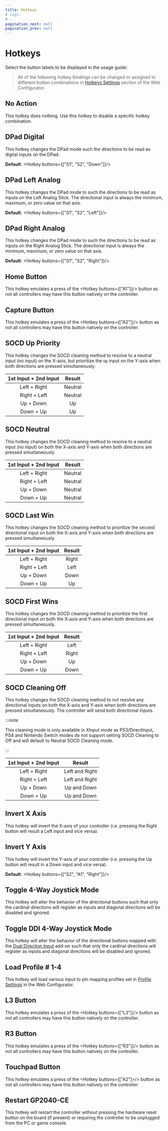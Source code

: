 ```yaml
---
title: Hotkeys
# tags:
# - 
pagination_next: null
pagination_prev: null
---
```



<InputLabelSelector />

# Hotkeys

Select the button labels to be displayed in the usage guide:

> All of the following hotkey bindings can be changed or assigned to different button combinations in [Hotkeys Settings](./web-configurator.md#hotkey-settings) section of the Web Configurator.

## No Action

This hotkey does nothing. Use this hotkey to disable a specific hotkey combination.

## DPad Digital

This hotkey changes the DPad mode such the directions to be read as digital inputs on the DPad.

**Default**: <Hotkey buttons={["S1", "S2", "Down"]}/>

## DPad Left Analog

This hotkey changes the DPad mode to such the directions to be read as inputs on the Left Analog Stick. The directional input is always the minimum, maximum, or zero value on that axis.

**Default**: <Hotkey buttons={["S1", "S2", "Left"]}/>

## DPad Right Analog

This hotkey changes the DPad mode to such the directions to be read as inputs on the Right Analog Stick. The directional input is always the minimum, maximum, or zero value on that axis.

**Default**: <Hotkey buttons={["S1", "S2", "Right"]}/>

## Home Button

This hotkey emulates a press of the <Hotkey buttons={["A1"]}/> button as not all controllers may have this button natively on the controller.

## Capture Button

This hotkey emulates a press of the <Hotkey buttons={["A2"]}/> button as not all controllers may have this button natively on the controller.

## SOCD Up Priority

This hotkey changes the SOCD cleaning method to resolve to a neutral input (no input) on the X-axis, but prioritize the `Up` input on the Y-axis when both directions are pressed simultaneously. 

| 1st Input + 2nd Input |  Result |
|:---------------------:|:-------:|
|      Left + Right     | Neutral |
|      Right + Left     | Neutral |
|       Up + Down       |    Up   |
|       Down + Up       |    Up   |

## SOCD Neutral

This hotkey changes the SOCD cleaning method to resolve to a neutral input (no input) on both the X-axis and Y-axis when both directions are pressed simultaneously. 

| 1st Input + 2nd Input |  Result |
|:---------------------:|:-------:|
|      Left + Right     | Neutral |
|      Right + Left     | Neutral |
|       Up + Down       | Neutral |
|       Down + Up       | Neutral |

## SOCD Last Win

This hotkey changes the SOCD cleaning method to prioritize the second directional input on both the X-axis and Y-axis when both directions are pressed simultaneously. 

| 1st Input + 2nd Input | Result |
|:---------------------:|:------:|
|      Left + Right     |  Right |
|      Right + Left     |  Left  |
|       Up + Down       |  Down  |
|       Down + Up       |   Up   |

## SOCD First Wins

This hotkey changes the SOCD cleaning method to prioritize the first directional input on both the X-axis and Y-axis when both directions are pressed simultaneously. 

| 1st Input + 2nd Input | Result |
|:---------------------:|:------:|
|      Left + Right     |  Left  |
|      Right + Left     |  Right |
|       Up + Down       |   Up   |
|       Down + Up       |  Down  |

## SOCD Cleaning Off

This hotkey changes the SOCD cleaning method to not resolve any directional inputs on both the X-axis and Y-axis when both directions are pressed simultaneously. The controller will send both directional inputs. 

:::note

This cleaning mode is only available in XInput mode as PS3/DirectInput, PS4 and Nintendo Switch modes do not support setting SOCD Cleaning to Off and will default to Neutral SOCD Cleaning mode.

:::

| 1st Input + 2nd Input |     Result     |
|:---------------------:|:--------------:|
|      Left + Right     | Left and Right |
|      Right + Left     | Left and Right |
|       Up + Down       |   Up and Down  |
|       Down + Up       |   Up and Down  |

## Invert X Axis

This hotkey will invert the X-axis of your controller (i.e. pressing the Right button will result a Left input and vice versa).

## Invert Y Axis

This hotkey will invert the Y-axis of your controller (i.e. pressing the Up button will result in a Down input and vice versa).

**Default**: <Hotkey buttons={["S2", "A1", "Right"]}/>

## Toggle 4-Way Joystick Mode

This hotkey will alter the behavior of the directional buttons such that only the cardinal directions will register as inputs and diagonal directions will be disabled and ignored.

## Toggle DDI 4-Way Joystick Mode

This hotkey will alter the behavior of the directional buttons mapped with the [Dual Direction Input](./add-ons/dual-direction-input) add-on such that only the cardinal directions will register as inputs and diagonal directions will be disabled and ignored.

## Load Profile # 1-4

This hotkey will load various input to pin mapping profiles set in [Profile Settings](./web-configurator#profile-settings) in the Web Configurator.

## L3 Button

This hotkey emulates a press of the <Hotkey buttons={["L3"]}/> button as not all controllers may have this button natively on the controller.

## R3 Button

This hotkey emulates a press of the <Hotkey buttons={["R3"]}/> button as not all controllers may have this button natively on the controller.

## Touchpad Button

This hotkey emulates a press of the <Hotkey buttons={["A2"]>/> button as not all controllers may have this button natively on the controller.

## Restart GP2040-CE

This hotkey will restart the controller without pressing the hardware reset button on the board (if present) or requiring the controller to be unplugged from the PC or game console.
